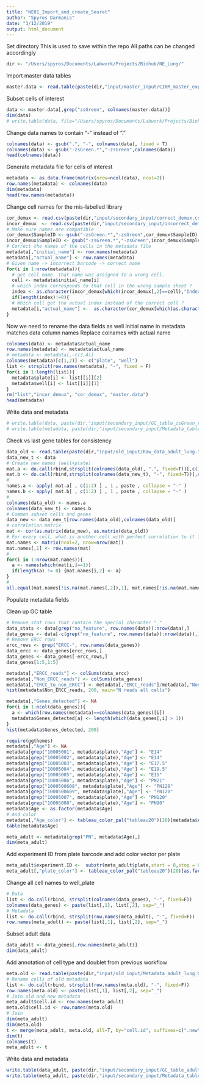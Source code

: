 ```yaml
---
title: "NE01_Import_and_create_Seurat"
author: "Spyros Darmanis"
date: "3/12/2019"
output: html_document
---
```


Set directory
This is used to save within the repo
All paths can be changed accordingly
```r
dir <- "/Users/spyros/Documents/Labwork/Projects/Biohub/NE_Lung/"
```


Import master data tables
```r
master.data <- read.table(paste(dir,"input/master_input/CIRM_master_expression_count_table.tsv",sep=""), row.names = 1)
```


Subset cells of interest 
```r
data <- master.data[,grep("zsGreen", colnames(master.data))]
dim(data)
# write.table(data, file="/Users/spyros/Documents/Labwork/Projects/Biohub/NE_Lung/input/GC_table_all_zsGreen.tsv")
```

Change data names to contain "-" instead of "."
```r
colnames(data) <- gsub(".", "-", colnames(data), fixed = T)
colnames(data) <- gsub("-zsGreen.*","-zsGreen",colnames(data))
head(colnames(data))
```


Generate metadata file for cells of interest
```r
metadata <- as.data.frame(matrix(nrow=ncol(data), ncol=2))
row.names(metadata) <- colnames(data)
dim(metadata)
head(row.names(metadata))
```

Change cell names for the mis-labelled library
```r
cor_demux <- read.csv(paste(dir,"input/secondary_input/correct_demux.csv",sep=""), header=T)
incor_demux  <- read.csv(paste(dir,"input/secondary_input/incorrect_demux.csv",sep=""), header=T)
# Make sure names are compatible 
cor_demux$SampleID <- gsub("-zsGreen.*","-zsGreen",cor_demux$SampleID)
incor_demux$SampleID <- gsub("-zsGreen.*","-zsGreen",incor_demux$SampleID)
# Correct the names of the cells in the metadata file 
metadata[,"initial_name"] <- row.names(metadata)
metadata[,"actual_name"] <- row.names(metadata)
# Given name -> incorrect barcode -> correct name 
for(i in 1:nrow(metadata)){
  # get cell name. That name was assigned to a wrong cell. 
  cell <- metadata$initial_name[i]
  # which index corresponds to that cell in the wrong sample sheet ? 
  index <- as.character(incor_demux[which(incor_demux[,2]==cell),"Index"])
  if(length(index)!=0){
  # Which cell got the actual index instead of the correct cell ? 
  metadata[i,"actual_name"] <-  as.character(cor_demux[which(as.character(cor_demux$Index)==index),"SampleID"])}
}
```

Now we need to rename the data fields as well 
Initial name in metadata matches data column names 
Replace colnames with actual name 
```r
colnames(data) <- metadata$actual_name
row.names(metadata) <- metadata$actual_name
# metadata <- metadata[,-c(3,4)]
colnames(metadata)[c(1,2)] <- c("plate", "well")
list <- strsplit(row.names(metadata), "-", fixed = F)
for(i in 1:length(list)){
  metadata$plate[i] <- list[[i]][2]
  metadata$well[i] <- list[[i]][1]
}
rm("list","incor_demux", "cor_demux", "master.data")
head(metadata)
```

Write data and metadata
```r
# write.table(data, paste(dir,"input/secondary_input/GC_table_zsGreen_renamed.tsv",sep=""))
# write.table(metadata, paste(dir,"input/secondary_input/Metadata_table_zsGreen_renamed.tsv",sep=""))
```

Check vs last gene tables for  consistency
```r
data_old <- read.table(paste(dir,"input/old_input/Raw_data_adult_lung.txt",sep=""), row.names = 1, header = T)
data_new_t <- data
# Create new names (well+plate)
mat.a <- do.call(rbind,strsplit(colnames(data_old), ".", fixed=T))[,c(1,2)]
mat.b <- do.call(rbind,strsplit(colnames(data_new_t), "-", fixed=T))[,c(1,2)]
#
names.a <- apply( mat.a[ , c(1:2) ] , 1 , paste , collapse = "-" )
names.b <- apply( mat.b[ , c(1:2) ] , 1 , paste , collapse = "-" )
#
colnames(data_old) <- names.a
colnames(data_new_t) <- names.b
# Common subset cells and genes
data_new <- data_new_t[row.names(data_old),colnames(data_old)]
# correlation matrix
mat <- cor(as.matrix(data_new), as.matrix(data_old))
# For every cell, what is another cell with perfect correlation to it ?
mat.names <- matrix(ncol=2, nrow=nrow(mat))
mat.names[,1] <- row.names(mat)
#
for(i in 1:nrow(mat.names)){
  a <- names(which(mat[i,]==1))
  if(length(a) != 0) {mat.names[i,2] <- a}
}
#
all.equal(mat.names[!is.na(mat.names[,2]),1], mat.names[!is.na(mat.names[,2]),2])
```


Populate metadata fields

Clean up GC table
```r
# Remove stat rows that contain the special character "_"
data_stats <- data[grep("no_feature", row.names(data)):nrow(data),]
data_genes <- data[-c(grep("no_feature", row.names(data)):nrow(data)),]
# Remove ERCC rows 
ercc_rows <- grep("ERCC-", row.names(data_genes))
data_ercc <- data_genes[ercc_rows,]
data_genes <- data_genes[-ercc_rows,]
data_genes[1:5,1:5]
```

```r
metadata[,"ERCC_reads"] <- colSums(data_ercc) 
metadata[,"Non_ERCC_reads"] <- colSums(data_genes) 
metadata[,"ERCC_to_non_ERCC"] <- metadata[,"ERCC_reads"]/metadata[,"Non_ERCC_reads"]
hist(metadata$Non_ERCC_reads, 200, main="N reads all cells")
```

```r
metadata[,"Genes_detected"] <- NA
for(i in 1:ncol(data_genes)){
  a <- which(row.names(metadata)==colnames(data_genes)[i])
  metadata$Genes_detected[a] <- length(which(data_genes[,i] > 1))
}
hist(metadata$Genes_detected, 200)
```

```r
require(ggthemes)
metadata[,"Age"] <- NA 
metadata[grep("10005001", metadata$plate),"Age"] <- "E14"
metadata[grep("10005002", metadata$plate),"Age"] <- "E14"
metadata[grep("10005003", metadata$plate),"Age"] <- "E17.5"
metadata[grep("10005004", metadata$plate),"Age"] <- "E19.5"
metadata[grep("10005005", metadata$plate),"Age"] <- "E15"
metadata[grep("10005006", metadata$plate),"Age"] <- "PN21"
metadata[grep("1000500608", metadata$plate),"Age"] <- "PN120"
metadata[grep("1000500609", metadata$plate),"Age"] <- "PN120"
metadata[grep("10005007", metadata$plate),"Age"] <- "PN120"
metadata[grep("10005008", metadata$plate),"Age"] <- "PN90"
metadata$Age <- as.factor(metadata$Age)
# And color 
metadata[,"Age_color"] <- tableau_color_pal("tableau20")(20)[metadata$Age]
table(metadata$Age)
```

```r
meta_adult <- metadata[grep("PN", metadata$Age),]
dim(meta_adult)
```


Add experiment ID from plate barcode and add color vector per plate 
```r
meta_adult$experiment.ID <-  substr(meta_adult$plate,start = 8,stop = 8)
meta_adult[,"plate_color"] <- tableau_color_pal("tableau20")(20)[as.factor(meta_adult$plate)]
```


Change all cell names to well_plate
```r
# Data
list <- do.call(rbind, strsplit(colnames(data_genes), "-", fixed=F))
colnames(data_genes) <- paste(list[,1], list[,2], sep="_")
# Metadata
list <- do.call(rbind, strsplit(row.names(meta_adult), "-", fixed=F))
row.names(meta_adult) <- paste(list[,1], list[,2], sep="_")
```

Subset adult data 
```r
data_adult <- data_genes[,row.names(meta_adult)]
dim(data_adult)
```

Add annotation of cell type and doublet from previous workflow
```r
meta.old <- read.table(paste(dir,"input/old_input/Metadata_adult_lung_OLD.txt",sep=""), header=T, row.names = 1)
# Rename cells of old metadata
list <- do.call(rbind, strsplit(row.names(meta.old), "-", fixed=F))
row.names(meta.old) <- paste(list[,1], list[,2], sep="_")
# Join old and new metadata
meta_adult$cell.id <- row.names(meta_adult)
meta.old$cell.id <- row.names(meta.old)
# Join
dim(meta_adult)
dim(meta.old)
t <- merge(meta_adult, meta.old, all=T, by="cell.id", suffixes=c(".new",".old"))
dim(t)
colnames(t)
meta_adult <- t
```


Write data and metadata
```r
write.table(data_adult, paste(dir,"input/secondary_input/GC_table_adult_NE_renamed.tsv",sep=""))
write.table(meta_adult, paste(dir,"input/secondary_input/Metadata_table_adult_NE_renamed.tsv",sep=""))
```



